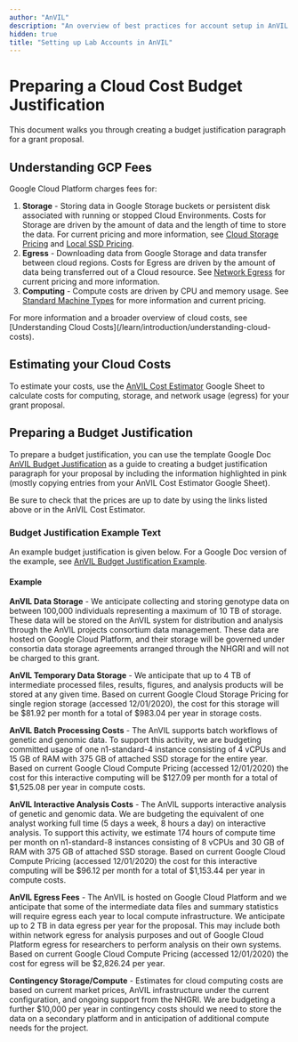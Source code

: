 ```yaml
---
author: "AnVIL"
description: "An overview of best practices for account setup in AnVIL to effectively track and control cloud costs."
hidden: true
title: "Setting up Lab Accounts in AnVIL"
---
```


# Preparing a Cloud Cost Budget Justification

This document walks you through creating a budget justification paragraph for a grant proposal.

## Understanding GCP Fees

Google Cloud Platform charges fees for:

1. **Storage** - Storing data in Google Storage buckets or persistent disk associated with running or stopped Cloud Environments. Costs for Storage are driven by the amount of data and the length of time to store the data. For current pricing and more information, see [Cloud Storage Pricing](https://cloud.google.com/storage/pricing#storage-pricing) and [Local SSD Pricing](https://cloud.google.com/compute/all-pricing#localssdpricing).
1. **Egress** - Downloading data from Google Storage and data transfer between cloud regions. Costs for Egress are driven by the amount of data being transferred out of a Cloud resource. See [Network Egress](https://cloud.google.com/storage/pricing#network-egress) for current pricing and more information.
1. **Computing** - Compute costs are driven by CPU and memory usage. See [Standard Machine Types](https://cloud.google.com/compute/all-pricing#n1_standard_machine_types) for more information and current pricing.

<Alert icon={false} severity="info">
    For more information and a broader overview of cloud costs, see [Understanding Cloud Costs](/learn/introduction/understanding-cloud-costs).
</Alert>

## Estimating your Cloud Costs

To estimate your costs, use the [AnVIL Cost Estimator](https://docs.google.com/spreadsheets/d/1GUN93HDRqDbZ0uktaZjoP-y8Ril1T_VIJnQrjRD6tV4) Google Sheet to calculate costs for computing, storage, and network usage (egress) for your grant proposal.

## Preparing a Budget Justification

To prepare a budget justification, you can use the template Google Doc [AnVIL Budget Justification](https://docs.google.com/document/d/145JFLn2hviLmaYF-mO06gbCkG0i4HRaWvkUBKORo85Y) as a guide to creating a budget justification paragraph for your proposal by including the information highlighted in pink (mostly copying entries from your AnVIL Cost Estimator Google Sheet).

Be sure to check that the prices are up to date by using the links listed above or in the AnVIL Cost Estimator.

### Budget Justification Example Text

An example budget justification is given below. For a Google Doc version of the example, see [AnVIL Budget Justification Example](https://docs.google.com/document/d/1qMZNvZig7vNXposBxA77AIASY0gDCwaYwGl2YwzHXuY).

#### Example

**AnVIL Data Storage** - We anticipate collecting and storing genotype data on between 100,000 individuals representing a maximum of 10 TB of storage. These data will be stored on the AnVIL system for distribution and analysis through the AnVIL projects consortium data management. These data are hosted on Google Cloud Platform, and their storage will be governed under consortia data storage agreements arranged through the NHGRI and will not be charged to this grant.

**AnVIL Temporary Data Storage** - We anticipate that up to 4 TB of intermediate processed files, results, figures, and analysis products will be stored at any given time. Based on current Google Cloud Storage Pricing for single region storage (accessed 12/01/2020), the cost for this storage will be $81.92 per month for a total of $983.04 per year in storage costs.

**AnVIL Batch Processing Costs** - The AnVIL supports batch workflows of genetic and genomic data. To support this activity, we are budgeting committed usage of one n1-standard-4 instance consisting of 4 vCPUs and 15 GB of RAM with 375 GB of attached SSD storage for the entire year. Based on current Google Cloud Compute Pricing (accessed 12/01/2020) the cost for this interactive computing will be $127.09 per month for a total of $1,525.08 per year in compute costs.

**AnVIL Interactive Analysis Costs** - The AnVIL supports interactive analysis of genetic and genomic data. We are budgeting the equivalent of one analyst working full time (5 days a week, 8 hours a day) on interactive analysis. To support this activity, we estimate 174 hours of compute time per month on n1-standard-8 instances consisting of 8 vCPUs and 30 GB of RAM with 375 GB of attached SSD storage. Based on current Google Cloud Compute Pricing (accessed 12/01/2020) the cost for this interactive computing will be $96.12 per month for a total of $1,153.44 per year in compute costs.

**AnVIL Egress Fees** - The AnVIL is hosted on Google Cloud Platform and we anticipate that some of the intermediate data files and summary statistics will require egress each year to local compute infrastructure. We anticipate up to 2 TB in data egress per year for the proposal. This may include both within network egress for analysis purposes and out of Google Cloud Platform egress for researchers to perform analysis on their own systems. Based on current Google Cloud Compute Pricing (accessed 12/01/2020) the cost for egress will be $2,826.24 per year.

**Contingency Storage/Compute** - Estimates for cloud computing costs are based on current market prices, AnVIL infrastructure under the current configuration, and ongoing support from the NHGRI. We are budgeting a further $10,000 per year in contingency costs should we need to store the data on a secondary platform and in anticipation of additional compute needs for the project.
